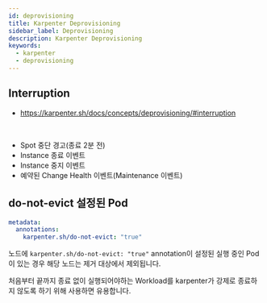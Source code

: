 ```yaml
---
id: deprovisioning
title: Karpenter Deprovisioning
sidebar_label: Deprovisioning
description: Karpenter Deprovisioning
keywords:
  - karpenter
  - deprovisioning
---
```


## Interruption

- https://karpenter.sh/docs/concepts/deprovisioning/#interruption

<br />

- Spot 중단 경고(종료 2분 전)
- Instance 종료 이벤트
- Instance 중지 이벤트
- 예약된 Change Health 이벤트(Maintenance 이벤트)

## do-not-evict 설정된 Pod

```yaml
metadata:
  annotations:
    karpenter.sh/do-not-evict: "true"
```

노드에 `karpenter.sh/do-not-evict: "true"` annotation이 설정된 실행 중인 Pod이 있는 경우 해당 노드는 제거 대상에서 제외됩니다.

처음부터 끝까지 종료 없이 실행되어야하는 Workload를 karpenter가 강제로 종료하지 않도록 하기 위해 사용하면 유용합니다.
